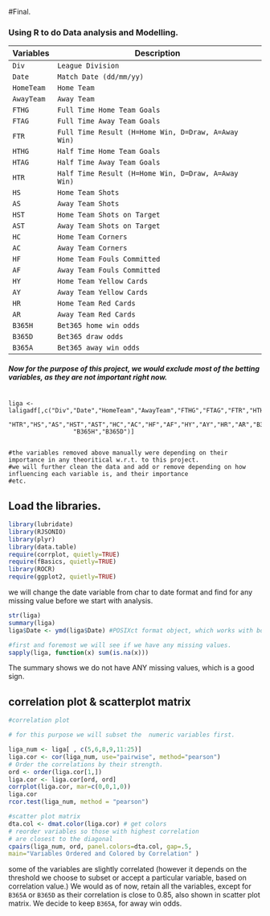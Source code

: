 #Final.


### Using R to do Data analysis and Modelling.



Variables | Description
----------| -----------
`Div` | `League Division`
`Date` | `Match Date (dd/mm/yy)`
`HomeTeam` | `Home Team`
`AwayTeam` | `Away Team`
`FTHG` | `Full Time Home Team Goals`
`FTAG` | `Full Time Away Team Goals`
`FTR` | `Full Time Result (H=Home Win, D=Draw, A=Away Win)`
`HTHG` | `Half Time Home Team Goals`
`HTAG` | `Half Time Away Team Goals`
`HTR` | `Half Time Result (H=Home Win, D=Draw, A=Away Win)`
`HS` | `Home Team Shots`
`AS` | `Away Team Shots`
`HST` | `Home Team Shots on Target`
`AST` | `Away Team Shots on Target`
`HC` | `Home Team Corners`
`AC` | `Away Team Corners`
`HF` | `Home Team Fouls Committed`
`AF` | `Away Team Fouls Committed`
`HY` | `Home Team Yellow Cards`
`AY` | `Away Team Yellow Cards`
`HR` | `Home Team Red Cards`
`AR` | `Away Team Red Cards`
`B365H` | `Bet365 home win odds`
`B365D` | `Bet365 draw odds`
`B365A` | `Bet365 away win odds`



##### Now for the purpose of this project, we would exclude most of the betting variables, as they are not important right now.


```

liga <- laligadf[,c("Div","Date","HomeTeam","AwayTeam","FTHG","FTAG","FTR","HTHG","HTAG",
                  "HTR","HS","AS","HST","AST","HC","AC","HF","AF","HY","AY","HR","AR","B365A",
                  "B365H","B365D")]


#the variables removed above manually were depending on their importance in any theoritical w.r.t. to this project. 
#we will further clean the data and add or remove depending on how influencing each variable is, and their importance 
#etc.
```

## Load the libraries.




```r
library(lubridate)
library(RJSONIO)
library(plyr)
library(data.table)
require(corrplot, quietly=TRUE)
require(fBasics, quietly=TRUE)
library(ROCR)
require(ggplot2, quietly=TRUE)
```


we will change the date variable from char to date format and find for any missing value before we start with analysis.

```r
str(liga)
summary(liga)
liga$Date <- ymd(liga$Date) #POSIXct format object, which works with both factors or characters

#first and foremost we will see if we have any missing values.
sapply(liga, function(x) sum(is.na(x)))

```

The summary shows we do not have ANY missing values, which is a good sign.


## correlation plot & scatterplot matrix


```r

#correlation plot

# for this purpose we will subset the  numeric variables first.

liga_num <- liga[ , c(5,6,8,9,11:25)] 
liga.cor <- cor(liga_num, use="pairwise", method="pearson")
# Order the correlations by their strength.
ord <- order(liga.cor[1,])
liga.cor <- liga.cor[ord, ord]
corrplot(liga.cor, mar=c(0,0,1,0))
liga.cor
rcor.test(liga_num, method = "pearson")

#scatter plot matrix
dta.col <- dmat.color(liga.cor) # get colors
# reorder variables so those with highest correlation
# are closest to the diagonal
cpairs(liga_num, ord, panel.colors=dta.col, gap=.5,
main="Variables Ordered and Colored by Correlation" )
```

some of the variables are slightly correlated (however it depends on the threshold we choose to subset or accept a particular variable, based on correlation value.) We would as of now, retain all the variables, except for `B365A` or `B365D` as their correlation is close to $0.85$, also shown in scatter plot matrix. We decide to keep `B365A`, for away win odds.
